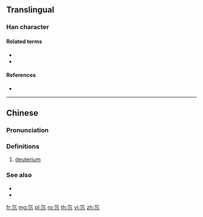 ==Translingual==

===Han character===
{{Han char|rn=84|rad=气|as=02|sn=6|four=80217|canj=ONLL|ids=⿸气⿰丿丨}}

====Related terms====
* {{l|mul|氕}}
* {{l|mul|氚}}

====References====
* {{Han ref|kx=0599.041|dkj=17046|hdz=32010.030|uh=6C18|ud=27672|bh=C9F7|bd=51703}}

----

==Chinese==
{{zh-forms}}

===Pronunciation===
{{zh-pron
|m=dāo
|c=dou1
|h=pfs=
|md=
|mn=
|w=
|cat=n
}}

===Definitions===
{{zh-hanzi}}

# [[deuterium]]

===See also===
* {{zh-l|氕|protium}}
* {{zh-l|氚|tritium}}

[[fr:氘]]
[[mg:氘]]
[[pl:氘]]
[[ro:氘]]
[[th:氘]]
[[vi:氘]]
[[zh:氘]]